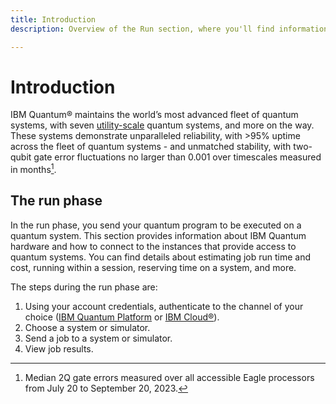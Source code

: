 ```yaml
---
title: Introduction
description: Overview of the Run section, where you'll find information on IBM Quantum systems and executing jobs on them

---
```


# Introduction

IBM Quantum&reg; maintains the world’s most advanced fleet of quantum systems, with seven [utility-scale](https://www.ibm.com/blog/announcement/new-ibm-quantum-systems-on-the-ibm-cloud/) quantum systems, and more on the way. These systems demonstrate unparalleled reliability, with >95% uptime across the fleet of quantum systems - and unmatched stability, with two-qubit gate error fluctuations no larger than 0.001 over timescales measured in months[^1].

## The run phase

In the run phase, you send your quantum program to be executed on a quantum system. This section provides information about IBM Quantum hardware and how to connect to the instances that provide access to quantum systems. You can find details about estimating job run time and cost, running within a session, reserving time on a system, and more. 

The steps during the run phase are:

1. Using your account credentials, authenticate to the channel of your choice ([IBM Quantum Platform](../start/setup-channel#ibm-quantum-platform) or [IBM Cloud&reg;](../start/setup-channel#ibm-cloud)).
2. Choose a system or simulator.
3. Send a job to a system or simulator.
4. View job results.

[^1]: Median 2Q gate errors measured over all accessible Eagle processors from July 20 to September 20, 2023.